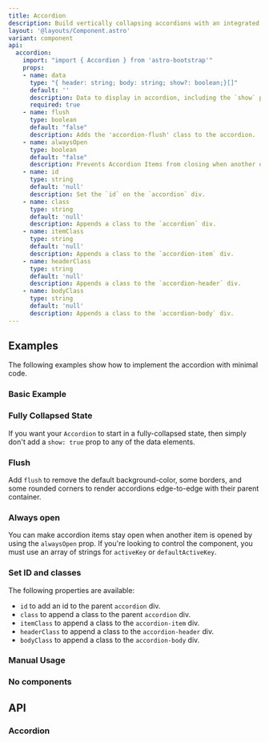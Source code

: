 ```yaml
---
title: Accordion
description: Build vertically collapsing accordions with an integrated JS module.
layout: '@layouts/Component.astro'
variant: component
api:
  accordion:
    import: "import { Accordion } from 'astro-bootstrap'"
    props:
    - name: data
      type: "{ header: string; body: string; show?: boolean;}[]"
      default: ''
      description: Data to display in accordion, including the `show` property.
      required: true
    - name: flush
      type: boolean
      default: "false"
      description: Adds the 'accordion-flush' class to the accordion.
    - name: alwaysOpen
      type: boolean
      default: "false"
      description: Prevents Accordion Items from closing when another one is opened
    - name: id
      type: string
      default: 'null'
      description: Set the `id` on the `accordion` div.
    - name: class
      type: string
      default: 'null'
      description: Appends a class to the `accordion` div.
    - name: itemClass
      type: string
      default: 'null'
      description: Appends a class to the `accordion-item` div.
    - name: headerClass
      type: string
      default: 'null'
      description: Appends a class to the `accordion-header` div.
    - name: bodyClass
      type: string
      default: 'null'
      description: Appends a class to the `accordion-body` div.
---
```


## Examples

The following examples show how to implement the accordion with minimal code.

### Basic Example

<Example>
  <Standard slot="component" />
  <Fragment slot="code" set:html={rawStandard} />
</Example>

### Fully Collapsed State

If you want your `Accordion` to start in a fully-collapsed state, then simply don't add a `show: true` prop to any of the data elements.

<Example>
  <Collapsed slot="component" />
  <Fragment slot="code" set:html={rawCollapsed} />
</Example>

### Flush

Add `flush` to remove the default background-color, some borders, and some rounded corners to render accordions edge-to-edge with their parent container.

<Example>
  <Flush slot="component" />
  <Fragment slot="code" set:html={rawFlush} />
</Example>

### Always open

You can make accordion items stay open when another item is opened by using the `alwaysOpen` prop. If you're looking to
control the component, you must use an array of strings for `activeKey` or `defaultActiveKey`.

<Example>
  <AlwaysOpen slot="component" />
  <Fragment slot="code" set:html={rawAlwaysOpen} />
</Example>

### Set ID and classes

The following properties are available:

- `id` to add an id to the parent `accordion` div.
- `class` to append a class to the parent `accordion` div.
- `itemClass` to append a class to the `accordion-item` div.
- `headerClass` to append a class to the `accordion-header` div.
- `bodyClass` to append a class to the `accordion-body` div.

<Example>
  <IdAndClasses slot="component" />
  <Fragment slot="code" set:html={rawIdAndClasses} />
</Example>

### Manual Usage

<Example>
  <Manual slot="component" />
  <Fragment slot="code" set:html={rawManual} />
</Example>

### No components

<Example>
  <NoComponents slot="component" />
  <Fragment slot="code" set:html={rawNoComponents} />
</Example>


## API

### Accordion 

<Api component={frontmatter.api.accordion} />
